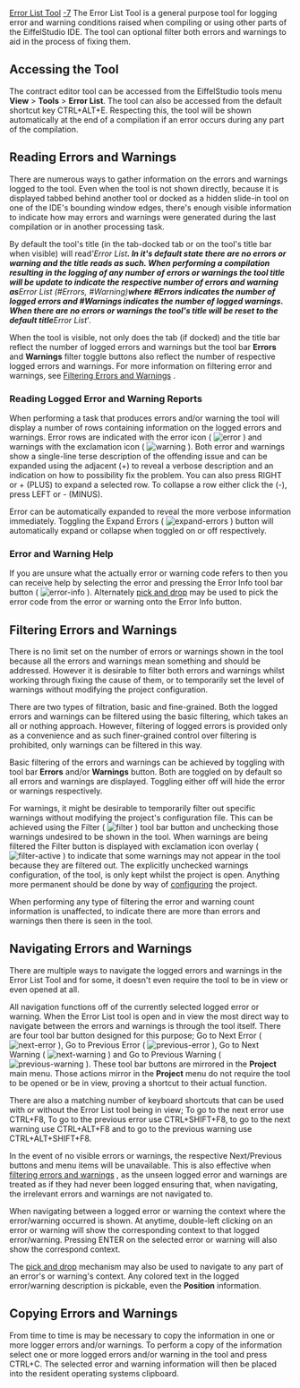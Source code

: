 [[Property:title|Error List Tool]]
[[Property:weight|-7]]
The Error List Tool is a general purpose tool for logging error and warning conditions raised when compiling or using other parts of the EiffelStudio IDE. The tool can optional filter both errors and warnings to aid in the process of fixing them. 
<span id="accessing_the_tool"></span> 
==Accessing the Tool==

The contract editor tool can be accessed from the EiffelStudio tools menu '''View''' > '''Tools''' > '''Error List'''. The tool can also be accessed from the default shortcut key CTRL+ALT+E. Respecting this, the tool will be shown automatically at the end of a compilation if an error occurs during any part of the compilation. 
<span id="reading_errors_and_warnings"></span> 
==Reading Errors and Warnings==

There are numerous ways to gather information on the errors and warnings logged to the tool. Even when the tool is not shown directly, because it is displayed tabbed behind another tool or docked as a hidden slide-in tool on one of the IDE's bounding window edges, there's enough visible information to indicate how may errors and warnings were generated during the last compilation or in another processing task. 

By default the tool's title (in the tab-docked tab or on the tool's title bar when visible) will read'' 'Error List'''. In it's default state there are no errors or warning and the title reads as such. When performing a compilation resulting in the logging of any number of errors or warnings the tool title will be update to indicate the respective number of errors and warning as '''Error List (#Errors, #Warning)''' where ''#Errors'' indicates the number of logged errors and ''#Warnings'' indicates the number of logged warnings. When there are no errors or warnings the tool's title will be reset to the default title '''Error List'''. 

When the tool is visible, not only does the tab (if docked) and the title bar reflect the number of logged errors and warnings but the tool bar '''Errors''' and '''Warnings''' filter toggle buttons also reflect the number of respective logged errors and warnings. For more information on filtering error and warnings, see [[#filtering_errors_and_warnings|Filtering Errors and Warnings]] . 
<span id="reading_logged_error_and_warning_reports"></span> 
===Reading Logged Error and Warning Reports===

When performing a task that produces errors and/or warning the tool will display a number of rows containing information on the logged errors and warnings. Error rows are indicated with the error icon ( [[Image:error]] ) and warnings with the exclamation icon ( [[Image:warning]] ). Both error and warnings show a single-line terse description of the offending issue and can be expanded using the adjacent (+) to reveal a verbose description and an indication on how to possibility fix the problem. You can also press RIGHT or + (PLUS) to expand a selected row. To collapse a row either click the (-), press LEFT or - (MINUS). 

Error can be automatically expanded to reveal the more verbose information immediately. Toggling the Expand Errors ( [[Image:expand-errors]] ) button will automatically expand or collapse when toggled on or off respectively. 
<span id="error_and_warning_help"></span> 
===Error and Warning Help===

If you are unsure what the actually error or warning code refers to then you can receive help by selecting the error and pressing the Error Info tool bar button ( [[Image:error-info]] ). Alternately [[Pick-and-drop mechanism|pick and drop]]  may be used to pick the error code from the error or warning onto the Error Info button. 
<span id="filtering_errors_and_warnings"></span> 
==Filtering Errors and Warnings==

There is no limit set on the number of errors or warnings shown in the tool because all the errors and warnings mean something and should be addressed. However it is desirable to filter both errors and warnings whilst working through fixing the cause of them, or to temporarily set the level of warnings without modifying the project configuration. 

There are two types of filtration, basic and fine-grained. Both the logged errors and warnings can be filtered using the basic filtering, which takes an all or nothing approach. However, filtering of logged errors is provided only as a convenience and as such finer-grained control over filtering is prohibited, only warnings can be filtered in this way. 

Basic filtering of the errors and warnings can be achieved by toggling with tool bar '''Errors''' and/or '''Warnings''' button. Both are toggled on by default so all errors and warnings are displayed. Toggling either off will hide the error or warnings respectively. 

For warnings, it might be desirable to temporarily filter out specific warnings without modifying the project's configuration file. This can be achieved using the Filter ( [[Image:filter]] ) tool bar button and unchecking those warnings undesired to be shown in the tool. When warnings are being filtered the Filter button is displayed with exclamation icon overlay ( [[Image:filter-active]] ) to indicate that some warnings may not appear in the tool because they are filtered out. The explicitly unchecked warnings configuration, of the tool, is only kept whilst the project is open. Anything more permanent should be done by way of [[EiffelStudio: Project settings window|configuring]]  the project. 

When performing any type of filtering the error and warning count information is unaffected, to indicate there are more than errors and warnings then there is seen in the tool. 
<span id="navigating_errors_and_warnings"></span> 
==Navigating Errors and Warnings==

There are multiple ways to navigate the logged errors and warnings in the Error List Tool and for some, it doesn't even require the tool to be in view or even opened at all. 

All navigation functions off of the currently selected logged error or warning. When the Error List tool is open and in view the most direct way to navigate between the errors and warnings is through the tool itself. There are four tool bar button designed for this purpose; Go to Next Error ( [[Image:next-error]] ), Go to Previous Error ( [[Image:previous-error]] ), Go to Next Warning ( [[Image:next-warning]] ) and Go to Previous Warning ( [[Image:previous-warning]] ). These tool bar buttons are mirrored in the '''Project''' main menu. Those actions mirror in the '''Project''' menu do not require the tool to be opened or be in view, proving a shortcut to their actual function. 

There are also a matching number of keyboard shortcuts that can be used with or without the Error List tool being in view; To go to the next error use CTRL+F8, To go to the previous error use CTRL+SHIFT+F8, to go to the next warning use CTRL+ALT+F8 and to go to the previous warning use CTRL+ALT+SHIFT+F8. 

In the event of no visible errors or warnings, the respective Next/Previous buttons and menu items will be unavailable. This is also effective when [[#filtering_errors_and_warnings|filtering errors and warnings]] , as the unseen logged error and warnings are treated as if they had never been logged ensuring that, when navigating, the irrelevant errors and warnings are not navigated to. 

When navigating between a logged error or warning the context where the error/warning occurred is shown. At anytime, double-left clicking on an error or warning will show the corresponding context to that logged error/warning. Pressing ENTER on the selected error or warning will also show the correspond context. 

The [[Pick-and-drop mechanism|pick and drop]]  mechanism may also be used to navigate to any part of an error's or warning's context. Any colored text in the logged error/warning description is pickable, even the '''Position''' information. 
<span id="copying_errors_and_warnings"></span> 
==Copying Errors and Warnings==

From time to time is may be necessary to copy the information in one or more logger errors and/or warnings. To perform a copy of the information select one or more logged errors and/or warning in the tool and press CTRL+C. The selected error and warning information will then be placed into the resident operating systems clipboard. 




